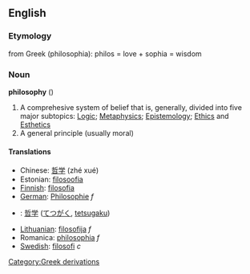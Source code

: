 ==English==

=== Etymology ===
from Greek (philosophia): philos = love + sophia = wisdom

=== Noun ===
'''philosophy'''  ({{uncountable}})
# A comprehesive system of belief that is, generally, divided into five major subtopics:  [[Logic]]; [[Metaphysics]]; [[Epistemology]]; [[Ethics]] and [[Esthetics]]
# A general principle (usually moral)

==== Translations ====
*Chinese: [[哲学]] (zhé xué)
*Estonian: [[filosoofia]]
*[[Finnish]]: [[filosofia]]
*[[German]]: [[Philosophie]] ''f''
*{{ja}}: [[哲学]] ([[てつがく]], [[tetsugaku]])
*[[Lithuanian]]: [[filosofija]] ''f''
*Romanica: [[philosophia]] ''f''
*[[Swedish]]: [[filosofi]] ''c''

[[Category:Greek derivations]]